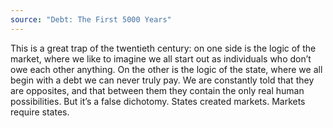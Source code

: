 ```yaml
---
source: "Debt: The First 5000 Years"
---
```


This is a great trap of the twentieth century: on one side is the logic of the market, where we like to imagine we all start out as individuals who don’t owe each other anything. On the other is the logic of the state, where we all begin with a debt we can never truly pay. We are constantly told that they are opposites, and that between them they contain the only real human possibilities. But it’s a false dichotomy. States created markets. Markets require states.



